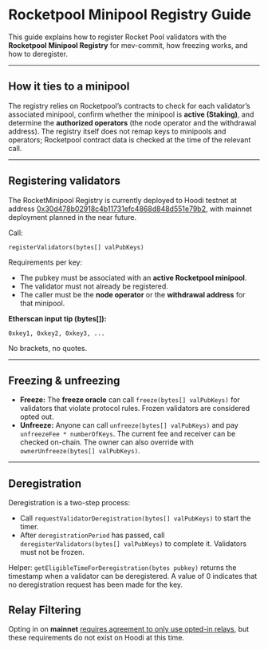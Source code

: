 # Rocketpool Minipool Registry Guide

This guide explains how to register Rocket Pool validators with the **Rocketpool Minipool Registry** for mev-commit, how freezing works, and how to deregister.

---

## How it ties to a minipool

The registry relies on Rocketpool’s contracts to check for each validator’s associated minipool, confirm whether the minipool is **active (Staking)**, and determine the **authorized operators** (the node operator and the withdrawal address). The registry itself does not remap keys to minipools and operators; Rocketpool contract data is checked at the time of the relevant call.

---

## Registering validators

The RocketMinipool Registry is currently deployed to Hoodi testnet at address [0x30d478b02918c4b11731efc4868d848d551e79b2](https://hoodi.etherscan.io/address/0x30d478b02918c4b11731efc4868d848d551e79b2#writeProxyContract), with mainnet deployment planned in the near future.

Call:
```solidity
registerValidators(bytes[] valPubKeys)
```

Requirements per key:
- The pubkey must be associated with an **active Rocketpool minipool**.
- The validator must not already be registered.
- The caller must be the **node operator** or the **withdrawal address** for that minipool.

**Etherscan input tip (bytes[]):**
```
0xkey1, 0xkey2, 0xkey3, ...
```
No brackets, no quotes.

---

## Freezing & unfreezing

- **Freeze:** The **freeze oracle** can call `freeze(bytes[] valPubKeys)` for validators that violate protocol rules. Frozen validators are considered opted out.
- **Unfreeze:** Anyone can call `unfreeze(bytes[] valPubKeys)` and pay `unfreezeFee * numberOfKeys`. The current fee and receiver can be checked on-chain. The owner can also override with `ownerUnfreeze(bytes[] valPubKeys)`.

---

## Deregistration

Deregistration is a two-step process:
- Call `requestValidatorDeregistration(bytes[] valPubKeys)` to start the timer.
- After `deregistrationPeriod` has passed, call `deregisterValidators(bytes[] valPubKeys)` to complete it. Validators must not be frozen.

Helper: `getEligibleTimeForDeregistration(bytes pubkey)` returns the timestamp when a validator can be deregistered. A value of 0 indicates that no deregistration request has been made for the key.

## Relay Filtering

Opting in on **mainnet** [requires agreement to only use opted-in relays](https://docs.primev.xyz/v1.1.0/get-started/validators/validator-guide#requirements), but these requirements do not exist on Hoodi at this time.
